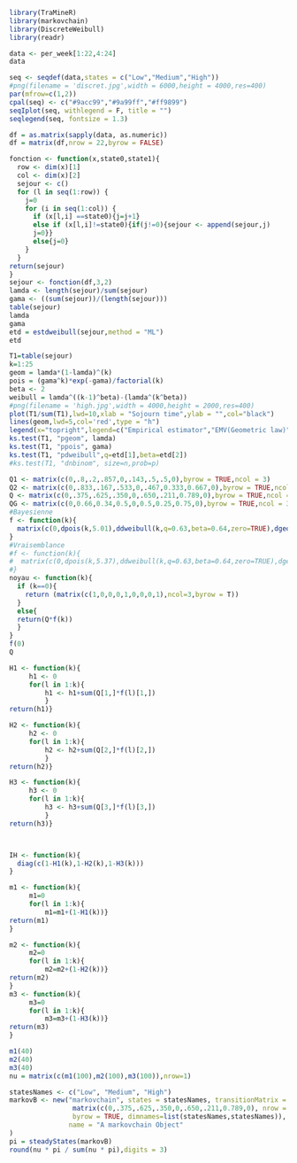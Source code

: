 ```r
library(TraMineR)
library(markovchain)
library(DiscreteWeibull)
library(readr)
```

```r
data <- per_week[1:22,4:24]
data
```
```r
seq <- seqdef(data,states = c("Low","Medium","High"))
#png(filename = 'discret.jpg',width = 6000,height = 4000,res=400)
par(mfrow=c(1,2))
cpal(seq) <- c("#9acc99","#9a99ff","#ff9899")
seqIplot(seq, withlegend = F, title = "")
seqlegend(seq, fontsize = 1.3)
```
```r
df = as.matrix(sapply(data, as.numeric))  
df = matrix(df,nrow = 22,byrow = FALSE)

```

```r
fonction <- function(x,state0,state1){
  row <- dim(x)[1]
  col <- dim(x)[2]
  sejour <- c()
  for (l in seq(1:row)) {
    j=0
    for (i in seq(1:col)) {
      if (x[l,i] ==state0){j=j+1} 
      else if (x[l,i]!=state0){if(j!=0){sejour <- append(sejour,j) 
      j=0}}
      else{j=0}
    }
  }
return(sejour)
}
sejour <- fonction(df,3,2)
lamda <- length(sejour)/sum(sejour)
gama <- ((sum(sejour))/(length(sejour)))
table(sejour)
lamda
gama
etd = estdweibull(sejour,method = "ML")
etd
```

```r
T1=table(sejour)
k=1:25
geom = lamda*(1-lamda)^(k)
pois = (gama^k)*exp(-gama)/factorial(k)
beta <- 2
weibull = lamda^((k-1)^beta)-(lamda^(k^beta))
#png(filename = 'high.jpg',width = 4000,height = 2000,res=400)
plot(T1/sum(T1),lwd=10,xlab = "Sojourn time",ylab = "",col="black")
lines(geom,lwd=5,col='red',type = "h")
legend(x="topright",legend=c("Empirical estimator","EMV(Geometric law)"),lwd = c(3, 3),col = c("black","red"))
ks.test(T1, "pgeom", lamda)
ks.test(T1, "ppois", gama)
ks.test(T1, "pdweibull",q=etd[1],beta=etd[2])
#ks.test(T1, "dnbinom", size=n,prob=p)
```
```r
Q1 <- matrix(c(0,.8,.2,.857,0,.143,.5,.5,0),byrow = TRUE,ncol = 3)
Q2 <- matrix(c(0,.833,.167,.533,0,.467,0.333,0.667,0),byrow = TRUE,ncol = 3)
Q <- matrix(c(0,.375,.625,.350,0,.650,.211,0.789,0),byrow = TRUE,ncol = 3)
QG <- matrix(c(0,0.66,0.34,0.5,0,0.5,0.25,0.75,0),byrow = TRUE,ncol = 3)
#Bayesienne
f <- function(k){
  matrix(c(0,dpois(k,5.01),ddweibull(k,q=0.63,beta=0.64,zero=TRUE),dgeom(k,0.654),0,dgeom(k,0.444),dgeom(k,0.62),dgeom(k,0.33),0),nrow = 3,byrow = TRUE)
}
#Vraisemblance
#f <- function(k){
#  matrix(c(0,dpois(k,5.37),ddweibull(k,q=0.63,beta=0.64,zero=TRUE),dgeom(k,0.75),0,dgeom(k,0.41),dgeom(k,1),dgeom(k,0.24),0),nrow = 3,byrow = TRUE)
#}
noyau <- function(k){
  if (k==0){
    return (matrix(c(1,0,0,0,1,0,0,0,1),ncol=3,byrow = T))
  }
  else{
  return(Q*f(k))
  }
}
f(0)
Q
```


```r
H1 <- function(k){
     h1 <- 0
     for(l in 1:k){
         h1 <- h1+sum(Q[1,]*f(l)[1,])
         }
return(h1)}

H2 <- function(k){
     h2 <- 0
     for(l in 1:k){
         h2 <- h2+sum(Q[2,]*f(l)[2,])
         }
return(h2)}

H3 <- function(k){
     h3 <- 0
     for(l in 1:k){
         h3 <- h3+sum(Q[3,]*f(l)[3,])
         }
return(h3)}



IH <- function(k){
  diag(c(1-H1(k),1-H2(k),1-H3(k)))
}
```


```r
m1 <- function(k){
     m1=0
     for(l in 1:k){
         m1=m1+(1-H1(k))}
return(m1)
}

m2 <- function(k){
     m2=0
     for(l in 1:k){
         m2=m2+(1-H2(k))}
return(m2)
}
m3 <- function(k){
     m3=0
     for(l in 1:k){
         m3=m3+(1-H3(k))}
return(m3)
}

m1(40)
m2(40)
m3(40)
nu = matrix(c(m1(100),m2(100),m3(100)),nrow=1)
```
```r
statesNames <- c("Low", "Medium", "High")
markovB <- new("markovchain", states = statesNames, transitionMatrix =
                matrix(c(0,.375,.625,.350,0,.650,.211,0.789,0), nrow = 3,
                byrow = TRUE, dimnames=list(statesNames,statesNames)),
               name = "A markovchain Object" 
)     
pi = steadyStates(markovB)
round(nu * pi / sum(nu * pi),digits = 3)

```

